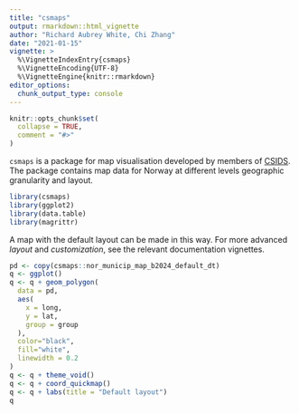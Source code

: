 ```yaml
---
title: "csmaps"
output: rmarkdown::html_vignette
author: "Richard Aubrey White, Chi Zhang"
date: "2021-01-15"
vignette: >
  %\VignetteIndexEntry{csmaps}
  %\VignetteEncoding{UTF-8}
  %\VignetteEngine{knitr::rmarkdown}
editor_options: 
  chunk_output_type: console
---
```


```r
knitr::opts_chunk$set(
  collapse = TRUE,
  comment = "#>"
)
```

`csmaps` is a package for map visualisation developed by members of [CSIDS](https://www.csids.no). The package contains map data for Norway at different levels geographic granularity and layout. 

```r
library(csmaps)
library(ggplot2)
library(data.table)
library(magrittr)
```

A map with the default layout can be made in this way. For more advanced *layout* and *customization*, see the relevant documentation vignettes. 

```r
pd <- copy(csmaps::nor_municip_map_b2024_default_dt)
q <- ggplot()
q <- q + geom_polygon(
  data = pd,
  aes( 
    x = long,
    y = lat,
    group = group
  ), 
  color="black", 
  fill="white",
  linewidth = 0.2
)
q <- q + theme_void()
q <- q + coord_quickmap()
q <- q + labs(title = "Default layout")
q
```

